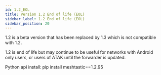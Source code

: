 ```yaml
---
id: 1.2_EOL
title: Version 1.2 End of life (EOL)
sidebar_label: 1.2 End of life (EOL)
sidebar_position: 20
---
```


1.2 is a beta version that has been replaced by 1.3 which is not compatible with 1.2. 

1.2 is end of life but may continue to be useful for networks with Android only users, or users of ATAK until the forwarder is updated.

Python api install: pip install meshtastic==1.2.95